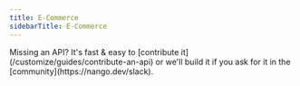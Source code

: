 ```yaml
---
title: E-Commerce
sidebarTitle: E-Commerce
---
```


<Tip>
    Missing an API? It's fast & easy to [contribute it](/customize/guides/contribute-an-api) or we'll build it if you ask for
    it in the [community](https://nango.dev/slack).
</Tip>

<CardGroup cols={4}>
    <Card title="Amazon" href="/integrations/all/amazon" color="#68a063" />
    <Card title="Gorgias" href="/integrations/all/gorgias" color="#68a063" />
    <Card title="Gumroad" href="/integrations/all/gumroad" color="#68a063" />
    <Card title="Shopify" href="/integrations/all/shopify" color="#68a063" />
    <Card title="Woocommerce" href="/integrations/all/woocommerce" color="#68a063" />
    <Card title="Zoho Inventory" href="/integrations/all/zoho-inventory" color="#68a063" />
</CardGroup>
